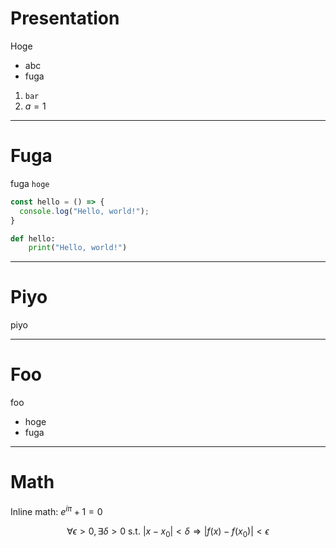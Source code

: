 # Presentation

Hoge

- abc
- fuga

1. `bar`
2. $a=1$

---

# Fuga

fuga `hoge`

```ts
const hello = () => {
  console.log("Hello, world!");
}
```

```python title="hello.py" showLineNumbers
def hello:
    print("Hello, world!")
```

---

# Piyo

piyo

---

# Foo

foo

- hoge
- fuga

---

# Math

Inline math: $e^{i\pi} + 1 = 0$

$$
\forall \epsilon > 0, \exists \delta > 0 \text{ s.t. } |x - x_0| < \delta \Rightarrow |f(x) - f(x_0)| < \epsilon
$$
